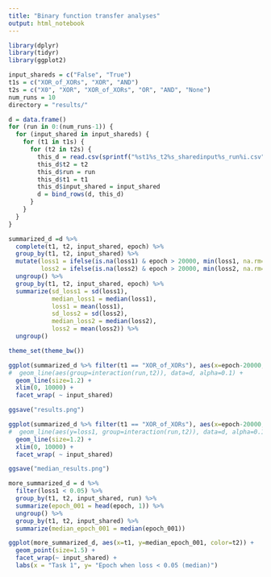 ```yaml
---
title: "Binary function transfer analyses"
output: html_notebook
---
```


```r
library(dplyr)
library(tidyr)
library(ggplot2)
```


```r
input_shareds = c("False", "True")
t1s = c("XOR_of_XORs", "XOR", "AND")
t2s = c("X0", "XOR", "XOR_of_XORs", "OR", "AND", "None")
num_runs = 10
directory = "results/"

d = data.frame()
for (run in 0:(num_runs-1)) {
  for (input_shared in input_shareds) {
    for (t1 in t1s) {
      for (t2 in t2s) {
        this_d = read.csv(sprintf("%st1%s_t2%s_sharedinput%s_run%i.csv", directory, t1, t2, input_shared, run), header=T)
        this_d$t2 = t2
        this_d$run = run
        this_d$t1 = t1
        this_d$input_shared = input_shared
        d = bind_rows(d, this_d)
      }
    } 
  }
}
```

```r
summarized_d =d %>% 
  complete(t1, t2, input_shared, epoch) %>%
  group_by(t1, t2, input_shared) %>%
  mutate(loss1 = ifelse(is.na(loss1) & epoch > 20000, min(loss1, na.rm=T), loss1),
         loss2 = ifelse(is.na(loss2) & epoch > 20000, min(loss2, na.rm=T), loss2)) %>%
  ungroup() %>%
  group_by(t1, t2, input_shared, epoch) %>%
  summarize(sd_loss1 = sd(loss1),
            median_loss1 = median(loss1),
            loss1 = mean(loss1),
            sd_loss2 = sd(loss2),
            median_loss2 = median(loss2),
            loss2 = mean(loss2)) %>%
  ungroup()
```

```r
theme_set(theme_bw())
```

```r
ggplot(summarized_d %>% filter(t1 == "XOR_of_XORs"), aes(x=epoch-20000, y=loss1, color=t2)) + 
#  geom_line(aes(group=interaction(run,t2)), data=d, alpha=0.1) +
  geom_line(size=1.2) +
  xlim(0, 10000) +
  facet_wrap( ~ input_shared)
```

```r
ggsave("results.png")
```

```r
ggplot(summarized_d %>% filter(t1 == "XOR_of_XORs"), aes(x=epoch-20000, y=median_loss1, color=t2)) + 
#  geom_line(aes(y=loss1, group=interaction(run,t2)), data=d, alpha=0.1)+
  geom_line(size=1.2) +
  xlim(0, 10000) +
  facet_wrap( ~ input_shared)
```

```r
ggsave("median_results.png")
```

```r
more_summarized_d = d %>%
  filter(loss1 < 0.05) %>%
  group_by(t1, t2, input_shared, run) %>%
  summarize(epoch_001 = head(epoch, 1)) %>%
  ungroup() %>%
  group_by(t1, t2, input_shared) %>%
  summarize(median_epoch_001 = median(epoch_001))
```

```r
ggplot(more_summarized_d, aes(x=t1, y=median_epoch_001, color=t2)) +
  geom_point(size=1.5) + 
  facet_wrap(~ input_shared) +
  labs(x = "Task 1", y= "Epoch when loss < 0.05 (median)")
  
```


